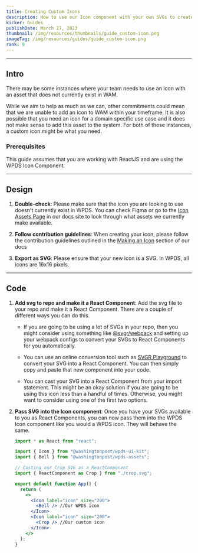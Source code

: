 ```yaml
---
title: Creating Custom Icons
description: How to use our Icon component with your own SVGs to create a custom Icon.
kicker: Guides
publishDate: March 27, 2023
thumbnail: /img/resources/thumbnails/guide_custom-icon.png
imageTag: /img/resources/guides/guide_custom-icon.png
rank: 9
---
```


---

## Intro

There may be some instances where your team needs to use an icon with an asset that does not currently exist in WAM.

While we aim to help as much as we can, other commitments could mean that we are unable to add an icon to WAM within your timeframe.
It is also possible that you need an icon for a domain specific use case and it does not make sense to add this asset to the system.
For both of these instances, a custom icon might be what you need.

### Prerequisites

This guide assumes that you are working with ReactJS and are using the WPDS Icon Component.

---

## Design

1. **Double-check**: Please make sure that the icon you are looking to use doesn't currently exist in WPDS. You can check Figma or go to the [Icon Assets Page](https://build.washingtonpost.com/foundations/icons) in our docs site to look through what assets we currently make available.

2. **Follow contribution guidelines**: When creating your icon, please follow the contribution guidelines outlined in the [Making an Icon](https://build.washingtonpost.com/foundations/wam#Contributing) section of our docs

3. **Export as SVG**: Please ensure that your new icon is a SVG. In WPDS, all icons are 16x16 pixels.

---

## Code

1. **Add svg to repo and make it a React Component**: Add the svg file to your repo and make it a React Component. There are a couple of different ways you can do this.

   - If you are going to be using a lot of SVGs in your repo, then you might consider using something like [@svgr/webpack](https://react-svgr.com/docs/webpack/) and setting up your webpack configs to convert your SVGs to React Components for you automatically.

   - You can use an online conversion tool such as [SVGR Playground](https://react-svgr.com/playground/) to convert your SVG into a React Component. You can then simply copy and paste that new component into your code.

   - You can cast your SVG into a React Component from your import statement. This might be an okay solution if you are going to be using this icon less than a handful of times. Otherwise, you might want to consider using one of the first two options.

2. **Pass SVG into the Icon component**: Once you have your SVGs available to you as React Components, you can now pass them into the WPDS Icon component like you would a WPDS icon. They will behave the same.

   ```jsx
   import * as React from "react";

   import { Icon } from "@washingtonpost/wpds-ui-kit";
   import { Bell } from "@washingtonpost/wpds-assets";

   // Casting our Crop SVG as a ReactComponent
   import { ReactComponent as Crop } from "./crop.svg";

   export default function App() {
     return (
       <>
         <Icon label="icon" size="200">
           <Bell /> //Our WPDS icon
         </Icon>
         <Icon label="icon" size="200">
           <Crop /> //Our custom icon
         </Icon>
       </>
     );
   }
   ```
